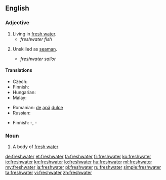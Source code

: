 ==English==

===Adjective===
{{en-adj|-}}

# Living in [[fresh water]].
#* ''freshwater fish''
# {{context|nautical}} Unskilled as [[seaman]].
#* ''freshwater sailor''

====Translations====
{{trans-top|living in fresh water}}
* Czech: {{t+|cs|sladkovodní}}
* Finnish: {{t-|fi|makeanveden}}
* Hungarian: {{t-|hu|édesvízi}}
* Malay: {{t-|ms|air tawar}}
{{trans-mid}}
* Romanian: [[de]] [[apă]] [[dulce]]
* Russian: {{t+|ru|пресноводный|tr=pr'esnovódnyj}}
{{trans-bottom}}

{{trans-top|unskilled as seaman}}
* Finnish: {{t+|fi|järvi}}-, {{t-|fi|sisävesi}}-
{{trans-mid}}
{{trans-bottom}}

===Noun===
{{wikipedia}}
{{en-noun}}

# A body of [[fresh water]]

[[de:freshwater]]
[[et:freshwater]]
[[fa:freshwater]]
[[fr:freshwater]]
[[ko:freshwater]]
[[io:freshwater]]
[[kn:freshwater]]
[[lo:freshwater]]
[[hu:freshwater]]
[[ml:freshwater]]
[[my:freshwater]]
[[ja:freshwater]]
[[pl:freshwater]]
[[ru:freshwater]]
[[simple:freshwater]]
[[ta:freshwater]]
[[vi:freshwater]]
[[zh:freshwater]]